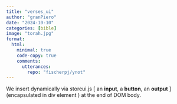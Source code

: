 ```yaml
---
title: "verses_ui"
author: "granPiero"
date: "2024-10-10"
categories: [bible]
image: "torah.jpg"
format: 
  html:
    minimal: true
    code-copy: true
    comments:
      utterances: 
        repo: "fischerpj/ynot"
---
```


We insert dynamically via storeui.js \[ an **input**, a **button**, an **output** \] (encapsulated in div element ) at the end of DOM body.

<script src="storeui.js"></script>

